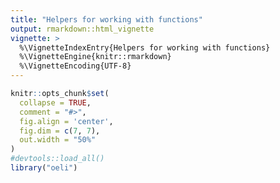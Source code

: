 ```yaml
---
title: "Helpers for working with functions"
output: rmarkdown::html_vignette
vignette: >
  %\VignetteIndexEntry{Helpers for working with functions}
  %\VignetteEngine{knitr::rmarkdown}
  %\VignetteEncoding{UTF-8}
---
```


```r
knitr::opts_chunk$set(
  collapse = TRUE,
  comment = "#>",
  fig.align = 'center', 
  fig.dim = c(7, 7), 
  out.width = "50%"
)
#devtools::load_all()
library("oeli")
```

